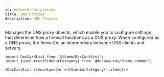 ```yaml
---
id: network-dns-proxies
title: DNS Proxies
description: DNS Proxies
---
```




Manages the DNS proxy objects, which enable you to configure settings that determine how a firewall
functions as a DNS proxy. When configured as a DNS proxy, the firewall is an intermediary between
DNS clients and servers.




```mdx-code-block
import DocCardList from '@theme/DocCardList';
import {useCurrentSidebarCategory} from '@docusaurus/theme-common';

<DocCardList items={useCurrentSidebarCategory().items}/>
```
      